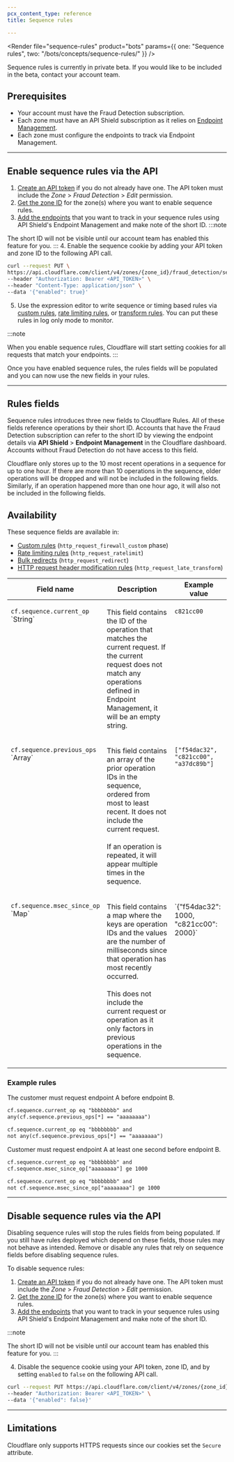 ```yaml
---
pcx_content_type: reference
title: Sequence rules

---
```



<Render file="sequence-rules" product="bots" params={{ one: "Sequence rules", two: "/bots/concepts/sequence-rules/" }} />

Sequence rules is currently in private beta. If you would like to be included in the beta, contact your account team.

## Prerequisites

- Your account must have the Fraud Detection subscription.
- Each zone must have an API Shield subscription as it relies on [Endpoint Management](/api-shield/management-and-monitoring/).
- Each zone must configure the endpoints to track via Endpoint Management.

---

## Enable sequence rules via the API

1. [Create an API token](/fundamentals/api/get-started/create-token/) if you do not already have one. The API token must include the _Zone_ > _Fraud Detection_ > _Edit_ permission.
2. [Get the zone ID](/fundamentals/setup/find-account-and-zone-ids/) for the zone(s) where you want to enable sequence rules.
3. [Add the endpoints](/api-shield/management-and-monitoring/) that you want to track in your sequence rules using API Shield's Endpoint Management and make note of the short ID. 
  :::note

  The short ID will not be visible until our account team has enabled this feature for you. 
  :::
4. Enable the sequence cookie by adding your API token and zone ID to the following API call.

```bash title="API call"
curl --request PUT \
https://api.cloudflare.com/client/v4/zones/{zone_id}/fraud_detection/sequence_cookies \
--header "Authorization: Bearer <API_TOKEN>" \
--header "Content-Type: application/json" \
--data '{"enabled": true}'
```

5. Use the expression editor to write sequence or timing based rules via [custom rules](/waf/custom-rules/), [rate limiting rules](/waf/rate-limiting-rules/), or [transform rules](/rules/transform/). You can put these rules in log only mode to monitor.

:::note

When you enable sequence rules, Cloudflare will start setting cookies for all requests that match your endpoints. 
:::

Once you have enabled sequence rules, the rules fields will be populated and you can now use the new fields in your rules.

---

## Rules fields

Sequence rules introduces three new fields to Cloudflare Rules. All of these fields reference operations by their short ID. Accounts that have the Fraud Detection subscription can refer to the short ID by viewing the endpoint details via **API Shield** > **Endpoint Management** in the Cloudflare dashboard. Accounts without Fraud Detection do not have access to this field.

Cloudflare only stores up to the 10 most recent operations in a sequence for up to one hour. If there are more than 10 operations in the sequence, older operations will be dropped and will not be included in the following fields. Similarly, if an operation happened more than one hour ago, it will also not be included in the following fields.

## Availability

These sequence fields are available in:

- [Custom rules](/waf/custom-rules/) (`http_request_firewall_custom` phase)
- [Rate limiting rules](/waf/rate-limiting-rules/) (`http_request_ratelimit`)
- [Bulk redirects](/workers/examples/bulk-redirects/) (`http_request_redirect`)
- [HTTP request header modification rules](/rules/transform/response-header-modification/) (`http_request_late_transform`)

<table>
  <thead>
   <tr>
      <th style="width: 35%;">Field name</th>
      <th>Description</th>
      <th>Example value</th>
   </tr>
  </thead>
  <tbody style='vertical-align:top'>
    <tr>
        <td><p><code>cf.sequence.current_op</code><br />`String`</p></td>
        <td>
          <p>This field contains the ID of the operation that matches the current request. If the current request does not match any operations defined in Endpoint Management, it will be an empty string.</p>
        </td>
        <td><p><code>c821cc00</code></p></td>
    </tr>
    <tr>
        <td><p><code>cf.sequence.previous_ops</code><br />`Array<String>`</p></td>
        <td>
          <p>This field contains an array of the prior operation IDs in the sequence, ordered from most to least recent. It does not include the current request. <br /><br /> If an operation is repeated, it will appear multiple times in the sequence.</p>
        </td>
        <td><p><code>["f54dac32", "c821cc00", "a37dc89b"]</code></p></td>
    </tr>
    <tr>
        <td><p><code>cf.sequence.msec_since_op</code><br />`Map<Number>`</p></td>
        <td>
          <p>This field contains a map where the keys are operation IDs and the values are the number of milliseconds since that operation has most recently occurred. <br /><br /> This does not include the current request or operation as it only factors in previous operations in the sequence.</p>
        </td>
        <td><p>`{"f54dac32": 1000, "c821cc00": 2000}`</p></td>
    </tr>
    </tbody>
</table>

### Example rules

The customer must request endpoint A before endpoint B.

```txt title="Valid sequence"
cf.sequence.current_op eq "bbbbbbbb" and
any(cf.sequence.previous_ops[*] == "aaaaaaaa")
```

```txt title="Invalid sequence"
cf.sequence.current_op eq "bbbbbbbb" and
not any(cf.sequence.previous_ops[*] == "aaaaaaaa")
```

Customer must request endpoint A at least one second before endpoint B.

```txt title="Valid sequence"
cf.sequence.current_op eq "bbbbbbbb" and
cf.sequence.msec_since_op["aaaaaaaa"] ge 1000
```

```txt title="Invalid sequence"
cf.sequence.current_op eq "bbbbbbbb" and
not cf.sequence.msec_since_op["aaaaaaaa"] ge 1000
```

---

## Disable sequence rules via the API

Disabling sequence rules will stop the rules fields from being populated. If you still have rules deployed which depend on these fields, those rules may not behave as intended. Remove or disable any rules that rely on sequence fields before disabling sequence rules.

To disable sequence rules:

1. [Create an API token](/fundamentals/api/get-started/create-token/) if you do not already have one. The API token must include the _Zone_ > _Fraud Detection_ > _Edit_ permission.
2. [Get the zone ID](/fundamentals/setup/find-account-and-zone-ids/) for the zone(s) where you want to enable sequence rules.
3. [Add the endpoints](/api-shield/management-and-monitoring/) that you want to track in your sequence rules using API Shield's Endpoint Management and make note of the short ID.

  :::note

  The short ID will not be visible until our account team has enabled this feature for you. 
  :::

4. Disable the sequence cookie using your API token, zone ID, and by setting `enabled` to `false` on the following API call.

```bash title="API call"
curl --request PUT https://api.cloudflare.com/client/v4/zones/{zone_id}/fraud_detection/sequence_cookies \
--header "Authorization: Bearer <API_TOKEN>" \
--data '{"enabled": false}'
```

---

## Limitations

Cloudflare only supports HTTPS requests since our cookies set the `Secure` attribute.

